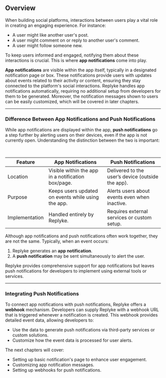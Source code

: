  
## Overview

When building social platforms, interactions between users play a vital role in creating an engaging experience. For instance:

- A user might like another user's post.
- A user might comment on or reply to another user's comment.
- A user might follow someone new.

To keep users informed and engaged, notifying them about these interactions is crucial. This is where **app notifications** come into play.

**App notifications** are visible within the app itself, typically in a designated notification page or box. These notifications provide users with updates about events related to their activity or content, ensuring they stay connected to the platform's social interactions. Replyke handles app notifications automatically, requiring no additional setup from developers for them to be generated. Moreover, the notification messages shown to users can be easily customized, which will be covered in later chapters.

---

### Difference Between App Notifications and Push Notifications

While app notifications are displayed within the app, **push notifications** go a step further by alerting users on their devices, even if the app is not currently open. Understanding the distinction between the two is important:

&nbsp;

<Table>
  <thead>
    <Tr>
      <Th>Feature</Th>
      <Th>App Notifications</Th>
      <Th>Push Notifications</Th>
    </Tr>
  </thead>
  <tbody>
    <Tr>
      <Td>Location</Td>
      <Td>Visible within the app in a notification box/page.</Td>
      <td>Delivered to the user’s device (outside the app).</td>
    </Tr>
    <Tr>
      <Td>Purpose</Td>
      <Td>Keeps users updated on events while using the app.</Td>
      <Td>Alerts users about events even when inactive.</Td>
    </Tr>
    <Tr>
      <Td>Implementation</Td>
      <Td>Handled entirely by Replyke.</Td>
      <Td>Requires external services or custom setup.</Td>
    </Tr>
  </tbody>
</Table>


Although app notifications and push notifications often work together, they are not the same. Typically, when an event occurs:

1.  Replyke generates an **app notification**.
2.  A **push notification** may be sent simultaneously to alert the user.

Replyke provides comprehensive support for app notifications but leaves push notifications for developers to implement using external tools or services.

---

### Integrating Push Notifications

To connect app notifications with push notifications, Replyke offers a **webhook** mechanism. Developers can supply Replyke with a webhook URL that is triggered whenever a notification is created. This webhook provides detailed event data, allowing developers to:

- Use the data to generate push notifications via third-party services or custom solutions.
- Customize how the event data is processed for user alerts.

The next chapters will cover:

- Setting up basic notification's page to enhance user engagement.
- Customizing app notification messages.
- Setting up webhooks for push notifications.
